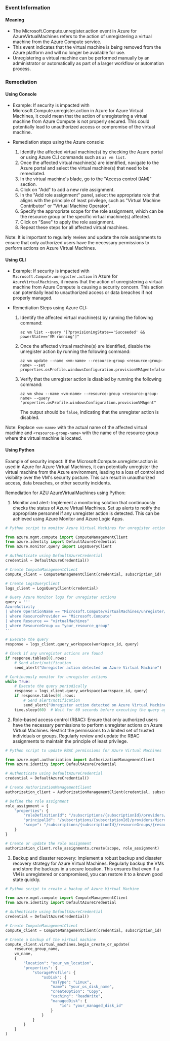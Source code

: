 
### Event Information

#### Meaning

- The Microsoft.Compute.unregister.action event in Azure for AzureVirtualMachines refers to the action of unregistering a virtual machine from the Azure Compute service.
- This event indicates that the virtual machine is being removed from the Azure platform and will no longer be available for use.
- Unregistering a virtual machine can be performed manually by an administrator or automatically as part of a larger workflow or automation process.

### Remediation

#### Using Console

- Example: If security is impacted with Microsoft.Compute.unregister.action in Azure for Azure Virtual Machines, it could mean that the action of unregistering a virtual machine from Azure Compute is not properly secured. This could potentially lead to unauthorized access or compromise of the virtual machine.

- Remediation steps using the Azure console:
  1. Identify the affected virtual machine(s) by checking the Azure portal or using Azure CLI commands such as `az vm list`.
  2. Once the affected virtual machine(s) are identified, navigate to the Azure portal and select the virtual machine(s) that need to be remediated.
  3. In the virtual machine's blade, go to the "Access control (IAM)" section.
  4. Click on "Add" to add a new role assignment.
  5. In the "Add role assignment" panel, select the appropriate role that aligns with the principle of least privilege, such as "Virtual Machine Contributor" or "Virtual Machine Operator".
  6. Specify the appropriate scope for the role assignment, which can be the resource group or the specific virtual machine(s) affected.
  7. Click on "Save" to apply the role assignment.
  8. Repeat these steps for all affected virtual machines.

Note: It is important to regularly review and update the role assignments to ensure that only authorized users have the necessary permissions to perform actions on Azure Virtual Machines.

#### Using CLI

- Example: If security is impacted with `Microsoft.Compute.unregister.action` in Azure for `AzureVirtualMachines`, it means that the action of unregistering a virtual machine from Azure Compute is causing a security concern. This action can potentially lead to unauthorized access or data breaches if not properly managed.

- Remediation Steps using Azure CLI:
  1. Identify the affected virtual machine(s) by running the following command:
     ```
     az vm list --query "[?provisioningState=='Succeeded' && powerState=='VM running']"
     ```
  2. Once the affected virtual machine(s) are identified, disable the unregister action by running the following command:
     ```
     az vm update --name <vm-name> --resource-group <resource-group-name> --set properties.osProfile.windowsConfiguration.provisionVMAgent=false
     ```
  3. Verify that the unregister action is disabled by running the following command:
     ```
     az vm show --name <vm-name> --resource-group <resource-group-name> --query "properties.osProfile.windowsConfiguration.provisionVMAgent"
     ```
     The output should be `false`, indicating that the unregister action is disabled.

Note: Replace `<vm-name>` with the actual name of the affected virtual machine and `<resource-group-name>` with the name of the resource group where the virtual machine is located.

#### Using Python

Example of security impact: If the Microsoft.Compute.unregister.action is used in Azure for Azure Virtual Machines, it can potentially unregister the virtual machine from the Azure environment, leading to a loss of control and visibility over the VM's security posture. This can result in unauthorized access, data breaches, or other security incidents.

Remediation for AZU AzureVirtualMachines using Python:

1. Monitor and alert: Implement a monitoring solution that continuously checks the status of Azure Virtual Machines. Set up alerts to notify the appropriate personnel if any unregister action is detected. This can be achieved using Azure Monitor and Azure Logic Apps.

```python
# Python script to monitor Azure Virtual Machines for unregister action

from azure.mgmt.compute import ComputeManagementClient
from azure.identity import DefaultAzureCredential
from azure.monitor.query import LogsQueryClient

# Authenticate using DefaultAzureCredential
credential = DefaultAzureCredential()

# Create ComputeManagementClient
compute_client = ComputeManagementClient(credential, subscription_id)

# Create LogsQueryClient
logs_client = LogsQueryClient(credential)

# Query Azure Monitor logs for unregister actions
query = '''
AzureActivity
| where OperationName == "Microsoft.Compute/virtualMachines/unregister/action"
| where ResourceProvider == "Microsoft.Compute"
| where Resource == "virtualMachines"
| where ResourceGroup == "your_resource_group"
'''

# Execute the query
response = logs_client.query_workspace(workspace_id, query)

# Check if any unregister actions are found
if response.tables[0].rows:
    # Send alert/notification
    send_alert("Unregister action detected on Azure Virtual Machine")

# Continuously monitor for unregister actions
while True:
    # Execute the query periodically
    response = logs_client.query_workspace(workspace_id, query)
    if response.tables[0].rows:
        # Send alert/notification
        send_alert("Unregister action detected on Azure Virtual Machine")
    time.sleep(60)  # Wait for 60 seconds before executing the query again
```

2. Role-based access control (RBAC): Ensure that only authorized users have the necessary permissions to perform unregister actions on Azure Virtual Machines. Restrict the permissions to a limited set of trusted individuals or groups. Regularly review and update the RBAC assignments to maintain the principle of least privilege.

```python
# Python script to update RBAC permissions for Azure Virtual Machines

from azure.mgmt.authorization import AuthorizationManagementClient
from azure.identity import DefaultAzureCredential

# Authenticate using DefaultAzureCredential
credential = DefaultAzureCredential()

# Create AuthorizationManagementClient
authorization_client = AuthorizationManagementClient(credential, subscription_id)

# Define the role assignment
role_assignment = {
    "properties": {
        "roleDefinitionId": "/subscriptions/{subscriptionId}/providers/Microsoft.Authorization/roleDefinitions/{roleDefinitionId}",
        "principalId": "/subscriptions/{subscriptionId}/providers/Microsoft.AzureActiveDirectory/users/{userId}",
        "scope": "/subscriptions/{subscriptionId}/resourceGroups/{resourceGroupName}/providers/Microsoft.Compute/virtualMachines/{vmName}"
    }
}

# Create or update the role assignment
authorization_client.role_assignments.create(scope, role_assignment)
```

3. Backup and disaster recovery: Implement a robust backup and disaster recovery strategy for Azure Virtual Machines. Regularly backup the VMs and store the backups in a secure location. This ensures that even if a VM is unregistered or compromised, you can restore it to a known good state quickly.

```python
# Python script to create a backup of Azure Virtual Machine

from azure.mgmt.compute import ComputeManagementClient
from azure.identity import DefaultAzureCredential

# Authenticate using DefaultAzureCredential
credential = DefaultAzureCredential()

# Create ComputeManagementClient
compute_client = ComputeManagementClient(credential, subscription_id)

# Create a backup of the virtual machine
compute_client.virtual_machines.begin_create_or_update(
    resource_group_name,
    vm_name,
    {
        "location": "your_vm_location",
        "properties": {
            "storageProfile": {
                "osDisk": {
                    "osType": "Linux",
                    "name": "your_os_disk_name",
                    "createOption": "Copy",
                    "caching": "ReadWrite",
                    "managedDisk": {
                        "id": "your_managed_disk_id"
                    }
                }
            }
        }
    }
)
```

